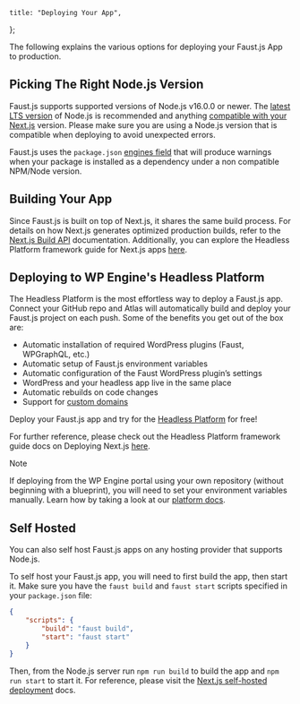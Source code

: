 	title: "Deploying Your App",
};

The following explains the various options for deploying your Faust.js App to production.

## Picking The Right Node.js Version

Faust.js supports supported versions of Node.js v16.0.0 or newer. The [latest LTS version](https://nodejs.org/en/about/previous-releases) of Node.js is recommended and anything [compatible with your Next.js](https://nextjs.org/docs/pages/getting-started/installation) version. Please make sure you are using a Node.js version that is compatible when deploying to avoid unexpected errors.

Faust.js uses the `package.json` [engines field](https://docs.npmjs.com/cli/v9/configuring-npm/package-json#engines) that will produce warnings when your package is installed as a dependency under a non compatible NPM/Node version.

## Building Your App

Since Faust.js is built on top of Next.js, it shares the same build process. For details on how Next.js generates optimized production builds, refer to the [Next.js Build API](<(https://nextjs.org/docs/pages/building-your-application/deploying#nextjs-build-api)>) documentation. Additionally, you can explore the Headless Platform framework guide for Next.js apps [here](https://developers.wpengine.com/docs/atlas/framework-guides/next-js/next/).

## Deploying to WP Engine's Headless Platform

The Headless Platform is the most effortless way to deploy a Faust.js app. Connect your GitHub repo and Atlas will automatically build and deploy your Faust.js project on each push. Some of the benefits you get out of the box are:

- Automatic installation of required WordPress plugins (Faust, WPGraphQL, etc.)
- Automatic setup of Faust.js environment variables
- Automatic configuration of the Faust WordPress plugin’s settings
- WordPress and your headless app live in the same place
- Automatic rebuilds on code changes
- Support for [custom domains](https://wpengine.com/support/add-domain-in-user-portal/)

Deploy your Faust.js app and try for the [Headless Platform](https://wpengine.com/headless-wordpress/#form) for free!

For further reference, please check out the Headless Platform framework guide docs on Deploying Next.js [here](https://developers.wpengine.com/docs/atlas/framework-guides/next-js/next/).

> [!NOTE]
> If deploying from the WP Engine portal using your own repository (without beginning with a blueprint), you will need to set your environment variables manually. Learn how by taking a look at our [platform docs](https://developers.wpengine.com/docs/atlas/getting-started/deploy-from-existing-repo/#set-environment-variables-optional).

## Self Hosted

You can also self host Faust.js apps on any hosting provider that supports Node.js.

To self host your Faust.js app, you will need to first build the app, then start it. Make sure you have the `faust build` and `faust start` scripts specified in your `package.json` file:

```json title="package.json"
{
	"scripts": {
		"build": "faust build",
		"start": "faust start"
	}
}
```

Then, from the Node.js server run `npm run build` to build the app and `npm run start` to start it.
For reference, please visit the [Next.js self-hosted deployment](https://nextjs.org/docs/pages/building-your-application/deploying#self-hosting) docs.
